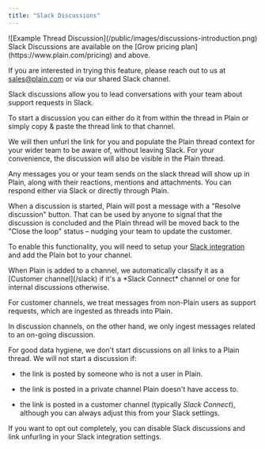 ```yaml
---
title: "Slack Discussions"
---
```


<Frame>![Example Thread Discussion](/public/images/discussions-introduction.png)</Frame>

<br />

<Info>
  Slack Discussions are available on the [Grow pricing plan](https://www.plain.com/pricing) and above.

  If you are interested in trying this feature, please reach out to us at sales@plain.com or via our shared Slack channel.
</Info>

Slack discussions allow you to lead conversations with your team about support requests in Slack.

To start a discussion you can either do it from within the thread in Plain or simply copy & paste the thread link to that channel.

We will then unfurl the link for you and populate the Plain thread context for your wider team to be aware of, without leaving Slack.
For your convenience, the discussion will also be visible in the Plain thread.

Any messages you or your team sends on the slack thread will show up in Plain, along with their reactions, mentions and attachments. You can respond either via Slack or directly through Plain.

When a discussion is started, Plain will post a message with a "Resolve discussion" button. That can be used by anyone to signal that the discussion is concluded and the Plain thread will be moved back to the "Close the loop" status – nudging your team to update the customer.

To enable this functionality, you will need to setup your [Slack integration](/slack) and add the Plain bot to your channel.

<Warning>
  When Plain is added to a channel, we automatically classify it as a [Customer channel](/slack) if it's a *Slack Connect* channel or one for internal discussions otherwise.

  For customer channels, we treat messages from non-Plain users as support requests, which are ingested as threads into Plain.

  In discussion channels, on the other hand, we only ingest messages related to an on-going discussion.
</Warning>

For good data hygiene, we don't start discussions on all links to a Plain thread.
We will not start a discussion if:

* the link is posted by someone who is not a user in Plain.

* the link is posted in a private channel Plain doesn't have access to.

* the link is posted in a customer channel (typically *Slack Connect*), although you can always adjust this from your Slack settings.

If you want to opt out completely, you can disable Slack discussions and link unfurling in your Slack integration settings.